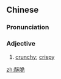 ==Chinese==
{{zh-forms}}

===Pronunciation===
{{zh-pron
|m=sūcuì
|c=sou1 ceoi3
|cat=a
}}

===Adjective===
{{zh-adj}}

# [[crunchy]]; [[crispy]]

[[zh:酥脆]]